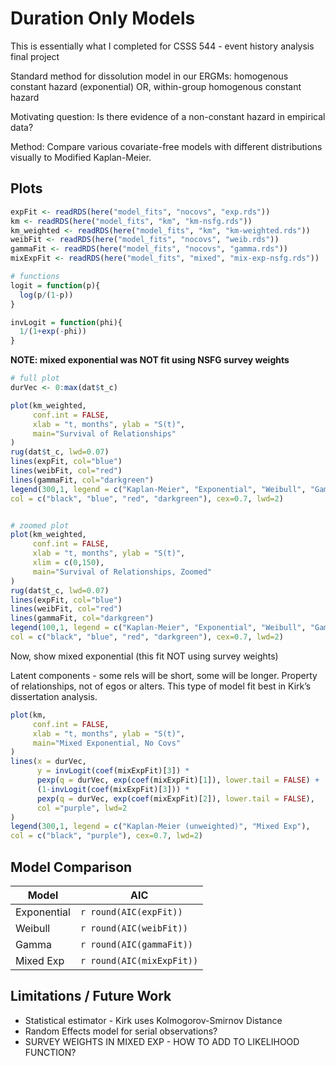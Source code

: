 # Duration Only Models {#dur}

This is essentially what I completed for CSSS 544 - event history analysis final project

Standard method for dissolution model in our ERGMs: homogenous constant hazard (exponential) OR, within-group homogenous constant hazard

Motivating question: Is there evidence of a non-constant hazard in empirical data? 

Method: Compare various covariate-free models with different distributions visually to Modified Kaplan-Meier. 

## Plots 
```r
expFit <- readRDS(here("model_fits", "nocovs", "exp.rds")) 
km <- readRDS(here("model_fits", "km", "km-nsfg.rds"))
km_weighted <- readRDS(here("model_fits", "km", "km-weighted.rds"))
weibFit <- readRDS(here("model_fits", "nocovs", "weib.rds"))
gammaFit <- readRDS(here("model_fits", "nocovs", "gamma.rds"))
mixExpFit <- readRDS(here("model_fits", "mixed", "mix-exp-nsfg.rds"))

# functions
logit = function(p){
  log(p/(1-p))
}

invLogit = function(phi){
  1/(1+exp(-phi))
}
```
  
__NOTE: mixed exponential was NOT fit using NSFG survey weights__
```r
# full plot
durVec <- 0:max(dat$t_c)

plot(km_weighted, 
     conf.int = FALSE,
     xlab = "t, months", ylab = "S(t)",
     main="Survival of Relationships"
)
rug(dat$t_c, lwd=0.07)
lines(expFit, col="blue")
lines(weibFit, col="red")
lines(gammaFit, col="darkgreen")
legend(300,1, legend = c("Kaplan-Meier", "Exponential", "Weibull", "Gamma"),
col = c("black", "blue", "red", "darkgreen"), cex=0.7, lwd=2)


# zoomed plot
plot(km_weighted, 
     conf.int = FALSE,
     xlab = "t, months", ylab = "S(t)",
     xlim = c(0,150),
     main="Survival of Relationships, Zoomed"
)
rug(dat$t_c, lwd=0.07)
lines(expFit, col="blue")
lines(weibFit, col="red")
lines(gammaFit, col="darkgreen")
legend(100,1, legend = c("Kaplan-Meier", "Exponential", "Weibull", "Gamma"),
col = c("black", "blue", "red", "darkgreen"), cex=0.7, lwd=2)
```

Now, show mixed exponential (this fit NOT using survey weights)

Latent components - some rels will be short, some will be longer. Property of relationships, not of egos or alters. This type of model fit best in Kirk's dissertation analysis. 

```r
plot(km, 
     conf.int = FALSE,
     xlab = "t, months", ylab = "S(t)",
     main="Mixed Exponential, No Covs"
)
lines(x = durVec,
      y = invLogit(coef(mixExpFit)[3]) *
      pexp(q = durVec, exp(coef(mixExpFit)[1]), lower.tail = FALSE) +
      (1-invLogit(coef(mixExpFit)[3])) *
      pexp(q = durVec, exp(coef(mixExpFit)[2]), lower.tail = FALSE),
      col ="purple", lwd=2
)
legend(300,1, legend = c("Kaplan-Meier (unweighted)", "Mixed Exp"),
col = c("black", "purple"), cex=0.7, lwd=2)

```


## Model Comparison


Model | AIC
---------- | ---------------------
Exponential | `r round(AIC(expFit))`
Weibull | `r round(AIC(weibFit))`
Gamma | `r round(AIC(gammaFit))`
Mixed Exp | `r round(AIC(mixExpFit))`

## Limitations / Future Work  
 - Statistical estimator - Kirk uses Kolmogorov-Smirnov Distance
 - Random Effects model for serial observations? 
 - SURVEY WEIGHTS IN MIXED EXP - HOW TO ADD TO LIKELIHOOD FUNCTION?
